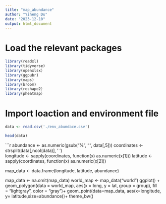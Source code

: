 ```yaml
---
title: "map_abundance"
author: "Yiheng Du"
date: "2023-12-10"
output: html_document
---
```


# Load the relevant packages

```r
library(readxl)
library(tidyverse)
library(openxlsx)
library(ggpubr)
library(maps)
library(broom)
library(reshape2)
library(pheatmap)
```

# Import loaction and environment file

```r
data <- read.csv('./env_abundace.csv')
```


```r
head(data)
```

```r
abundance <- as.numeric(gsub("%", "", data[,5]))
coordinates <- strsplit(data[,ncol(data)], ' ')  
longitude <- sapply(coordinates, function(x) as.numeric(x[1]))
latitude <- sapply(coordinates, function(x) as.numeric(x[2]))


map_data <- data.frame(longitude, latitude, abundance)


map_data <- na.omit(map_data)
world_map <- map_data("world")
ggplot() +
  geom_polygon(data = world_map, 
             aes(x = long, y = lat, group = group), 
             fill = "lightgray", color = "gray")+
  geom_point(data=map_data, aes(x=longitude, y= latitude,size=abundance))+
  theme_bw()


